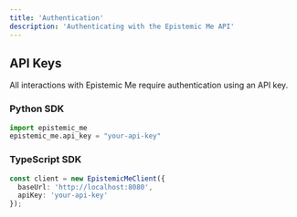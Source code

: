 ```yaml
---
title: 'Authentication'
description: 'Authenticating with the Epistemic Me API'
---
```


## API Keys

All interactions with Epistemic Me require authentication using an API key.

### Python SDK
```python
import epistemic_me
epistemic_me.api_key = "your-api-key"
```

### TypeScript SDK
```typescript
const client = new EpistemicMeClient({
  baseUrl: 'http://localhost:8080',
  apiKey: 'your-api-key'
});
``` 